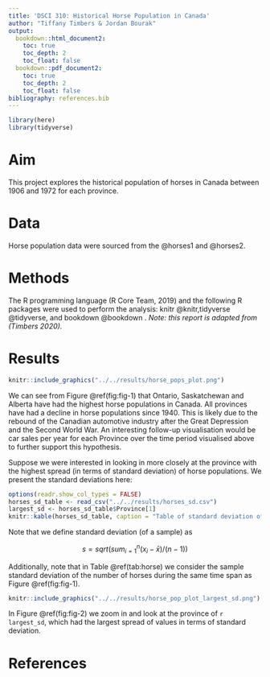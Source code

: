 ```yaml
---
title: 'DSCI 310: Historical Horse Population in Canada'
author: "Tiffany Timbers & Jordan Bourak"
output:
  bookdown::html_document2:
    toc: true
    toc_depth: 2
    toc_float: false
  bookdown::pdf_document2:
    toc: true
    toc_depth: 2
    toc_float: false
bibliography: references.bib 
---
```


```r
library(here)
library(tidyverse)
```

# Aim

This project explores the historical population of horses in Canada between 1906 and 1972 for each province.

# Data

Horse population data were sourced from the @horses1 and @horses2.

# Methods

The R programming language (R Core Team, 2019) and the following R packages were used to perform the analysis: knitr @knitr,tidyverse @tidyverse, and bookdown @bookdown . *Note: this report is adapted from (Timbers 2020).*

# Results

```r
knitr::include_graphics("../../results/horse_pops_plot.png")
```

We can see from Figure \@ref(fig:fig-1) that Ontario, Saskatchewan and Alberta have had the highest horse populations in Canada. All provinces have had a decline in horse populations since 1940. This is likely due to the rebound of the Canadian automotive industry after the Great Depression and the Second World War. An interesting follow-up visualisation would be car sales per year for each Province over the time period visualised above to further support this hypothesis.

Suppose we were interested in looking in more closely at the province with the highest spread (in terms of standard deviation) of horse populations. We present the standard deviations here:

```r
options(readr.show_col_types = FALSE)
horses_sd_table <- read_csv("../../results/horses_sd.csv")
largest_sd <- horses_sd_table$Province[1]
knitr::kable(horses_sd_table, caption = "Table of standard deviation of horse populations")
```

Note that we define standard deviation (of a sample) as

$$s = sqrt( sum_{i = 1}^n(x_i - \bar{x}) / (n-1))$$

Additionally, note that in Table \@ref(tab:horse) we consider the sample standard deviation of the number of horses during the same time span as Figure \@ref(fig:fig-1).

```r
knitr::include_graphics("../../results/horse_pop_plot_largest_sd.png")
```

In Figure \@ref(fig:fig-2) we zoom in and look at the province of `r largest_sd`, which had the largest spread of values in terms of standard deviation.

# References
